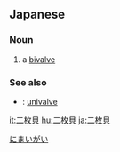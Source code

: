 ==Japanese==
{{ja-kanjitab|に|まい|かい|k3=がい|yomi=j}}

===Noun===
{{ja-noun|にまいがい}}

# a [[bivalve]]
[[Category:ja:Mollusks|にまいがい]]

===See also===
* {{ja-r|一枚貝|いちまいがい}}: [[univalve]]

[[it:二枚貝]]
[[hu:二枚貝]]
[[ja:二枚貝]]